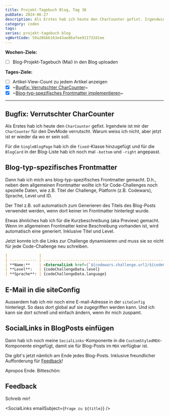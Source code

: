 ```yaml
---
title: Projekt-Tagebuch Blog, Tag 38
pubDate: 2024-06-27
description: Als Erstes hab ich heute den CharCounter gefixt. Irgendwie ist mir der CharCounter für den DevMode verrutscht. Warum weiss ich nicht, aber jetzt ist er wieder da wo er sein soll. Für die SingleBlogPage hab ich die fixed-Klasse hinzugefuegt und für die BlogCard in der Blog-Liste hab ich noch mal -bottom und -right angepasst.
category: coden
tags:
series: projekt-tagebuch blog
vgWortCode: 59a28bbb163e43ae86afee911732d1ee
---
```


<DateFormatter date={pubDate} weekday />

**Wochen-Ziele:**

- [ ] Blog-Projekt-Tagebuch (Mai) in den Blog uploaden

**Tages-Ziele:**

- [ ] Artikel-View-Count zu jedem Artikel anzeigen
- [x] ~[Bugfix: Verrutschter CharCounter](#bugfix-verrutschter-charcounter)~
- [x] ~[Blog-typ-spezifisches Frontmatter implementieren](#blog-typ-spezifisches-frontmatter)~

---

## Bugfix: Verrutschter CharCounter

Als Erstes hab ich heute den `CharCounter` gefixt. Irgendwie ist mir der `CharCounter` für den DevMode verrutscht. Warum weiss ich nicht, aber jetzt ist er wieder da wo er sein soll.

Für die `SingleBlogPage` hab ich die `fixed`-Klasse hinzugefügt und für die `BlogCard` in der Blog-Liste hab ich noch mal `-bottom` und `-right` angepasst.

## Blog-typ-spezifisches Frontmatter

Dann hab ich mich ans blog-typ-spezifisches Frontmatter gemacht. D.h., neben dem allgemeinen Frontmatter wollte ich für Code-Challenges noch spezielle Daten, wie z.B. Titel der Challenge, Platform (z.B. Codewars), Sprache, Level und ID.

Der Titel z.B. soll automatisch zum Generieren des Titels des Blog-Posts verwendet werden, wenn dort keiner im Frontmatter hinterlegt wurde.

Etwas ähnliches hab ich für die Kurzbeschreibung (aka Preview) gemacht. Wenn im allgemeinen Frontmatter keine Beschreibung vorhanden ist, wird automatisch eine generiert. Inklusive Titel und Level.

Jetzt konnte ich die Links zur Challenge dynamisieren und muss sie so nicht für jede Code-Challenge neu schreiben.

```md
|              |                                                                                                                   |
| ------------ | ----------------------------------------------------------------------------------------------------------------- |
| **Name:**    | <ExternalLink href={`${codewars.challenge.url}/${codeChallengeData.id}`}>{codeChallengeData.title}</ExternalLink> |
| **Level**:   | {codeChallengeData.level}                                                                                         |
| **Sprache**: | {codeChallengeData.language}                                                                                      |
```

## E-Mail in die siteConfig

Ausserdem hab ich mir noch eine E-mail-Adresse in der `siteConfig` hinterlegt. So dass dort global auf sie zugegriffen werden kann. Und ich kann sie dort schnell und einfach ändern, wenn ihr mich zuspamt.

## SocialLinks in BlogPosts einfügen

Dann hab ich noch meine `SocialLinks`-Komponente in die `CustomStyledMDX`-Komponente eingefügt, damit sie für Blog-Posts im `MDX` verfügbar ist.

Die gibt's jetzt nämlich am Ende jedes Blog-Posts. Inklusive freundlicher Aufforderung für [Feedback](#)!

Apropos Ende. Bitteschön:

## Feedback

<Accordion>
Schreib mir!

<SocialLinks emailSubject={`Frage zu ${title}`} />

</Accordion>
